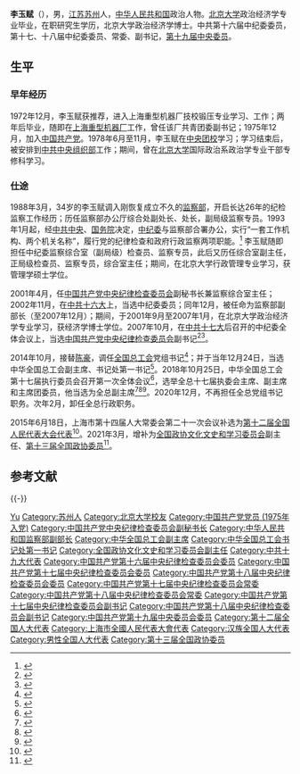 '''李玉赋'''（{{bd|1954年|10月||catIdx=Li李}}），男，[[江苏省|江苏]][[苏州市|苏州]]人，[[中华人民共和国|中华人民共和国]]政治人物。[[北京大学|北京大学]]政治经济学专业毕业，在职研究生学历，北京大学政治经济学博士。中共第十六届中纪委委员，第十七、十八届中纪委委员、常委、副书记，[[中国共产党第十九届中央委员会委员列表|第十九届中央委员]]。

== 生平 ==
=== 早年经历 ===
1972年12月，李玉赋获推荐，进入上海重型机器厂技校锻压专业学习、工作；两年后毕业，随即在[[上海电气|上海重型机器厂]]工作，曾任该厂共青团委副书记；1975年12月，加入[[中国共产党|中国共产党]]。1978年6月至11月，李玉赋在[[中央团校|中央团校]]学习；学习结束后，被安排到[[中共中央组织部|中共中央组织部]]工作；期间，曾在[[北京大学|北京大学]]国际政治系政治学专业干部专修科学习。

=== 仕途 ===
1988年3月，34岁的李玉赋调入刚恢复成立不久的[[中华人民共和国监察部|监察部]]，开启长达26年的纪检监察工作经历；历任监察部办公厅综合处副处长、处长，副局级监察专员。1993年1月起，经[[中国共产党中央委员会|中共中央]]、[[中华人民共和国国务院|国务院]]决定，[[中国共产党中央纪律检查委员会|中纪委]]与监察部合署办公，实行“一套工作机构、两个机关名称”，履行党的纪律检查和政府行政监察两项职能。<ref>{{cite news|title=李玉赋接棒陈豪转行工会 纪检牌干部异军突起|url=http://news.takungpao.com/mainland/focus/2014-10/2788456.html|accessdate=2015-05-03|newspaper=大公网|archive-date=2020-07-21|archive-url=https://web.archive.org/web/20200721021845/http://news.takungpao.com/mainland/focus/2014-10/2788456.html|dead-url=no}}</ref> 李玉赋随即担任中纪委监察综合室（副局级）检查员、监察专员，此后又历任综合室副主任，正局级检查员、监察专员，综合室主任；期间，在北京大学行政管理专业学习，获管理学硕士学位。

2001年4月，任[[中国共产党中央纪律检查委员会|中国共产党中央纪律检查委员会]]副秘书长兼监察综合室主任；2002年11月，在[[中国共产党第十六次全国代表大会|中共十六大]]上，当选中纪委委员；同年12月，被任命为监察部副部长（至2007年12月）；期间，于2001年9月至2007年1月，在北京大学政治经济学专业学习，获经济学博士学位。2007年10月，在[[中国共产党第十七次全国代表大会|中共十七大]]后召开的中纪委全体会议上，当选[[中国共产党中央纪律检查委员会|中国共产党中央纪律检查委员会]]副书记<ref>{{cite news|title=李玉赋：大力加强廉政文化建设和从政道德教育|url=http://www.gov.cn/gzdt/2011-12/15/content_2020736.htm|accessdate=2012-02-17|newspaper=中国政府网|archive-date=2020-07-21|archive-url=https://web.archive.org/web/20200721024519/http://www.gov.cn/gzdt/2011-12/15/content_2020736.htm|dead-url=no}}</ref><ref>{{cite news|title=李玉赋在黑龙江省就反腐倡廉教育和廉政文化建设调研|url=http://www.xxjjjcw.gov.cn/gcsd/2011-05-30/1978.html|accessdate=2012-02-17|newspaper=新乡市人民政府信息中心|deadurl=yes|archiveurl=https://web.archive.org/web/20141023111224/http://www.xxjjjcw.gov.cn/gcsd/2011-05-30/1978.html|archivedate=2014-10-23}}</ref>。

2014年10月，接替[[陳豪_(1954年)|陈豪]]，调任[[中华全国总工会|全国总工会]]党组书记<ref>{{Cite web|title=中纪委2名副书记外调 四次全会或增选副书记|url=https://www.chinanews.com/gn/2014/10-18/6692000.shtml|accessdate=2020-12-31|date=2014-10-18|publisher=中新网|archive-date=2014-12-03|archive-url=https://web.archive.org/web/20141203144158/http://www.chinanews.com/gn/2014/10-18/6692000.shtml|dead-url=no}}</ref>；并于当年12月24日，当选中华全国总工会副主席、书记处第一书记<ref>{{cite web|url=http://renshi.people.com.cn/n/2014/1225/c139617-26272167.html|title=李玉赋当选全总副主席、书记处第一书记|accessdate=2014-12-25|publisher=人民网|deadurl=yes|archiveurl=https://web.archive.org/web/20150326133241/http://renshi.people.com.cn/n/2014/1225/c139617-26272167.html|archivedate=2015-03-26|df=}}</ref>。2018年10月25日，中华全国总工会第十七届执行委员会召开第一次全体会议<ref>{{Cite web|title=李建国当选为全国总工会主席|url=https://china.huanqiu.com/article/9CaKrnJCLgR|access-date=2021-05-26|work=环球网|archive-date=2021-09-17|archive-url=https://web.archive.org/web/20210917144230/https://china.huanqiu.com/article/9CaKrnJCLgR|dead-url=no}}</ref>，选举全总十七届执委会主席、副主席和主席团委员，他当选为全总副主席<ref>{{Cite web|title=中华全国总工会第十七届执委会举行第一次全体会议  王东明当选为全国总工会主席|url=http://www.npc.gov.cn/zgrdw/npc/xinwen/2018-10/26/content_2064087.htm|access-date=2021-05-26|work=中国人大网|archive-date=2021-09-17|archive-url=https://web.archive.org/web/20210917144230/http://www.npc.gov.cn/zgrdw/npc/xinwen/2018-10/26/content_2064087.htm|dead-url=no}}</ref><ref>{{Cite web|title=中华全国总工会第十七届执行委员会主席、副主席、主席团委员名单|url=http://acftu.people.com.cn/n1/2018/1026/c67560-30363809.html|access-date=2021-05-26|work=人民网|archive-date=2020-01-28|archive-url=https://web.archive.org/web/20200128023016/http://acftu.people.com.cn/n1/2018/1026/c67560-30363809.html|dead-url=no}}</ref><ref>{{Cite web|title=中华全国总工会第十七届执委会举行第一次全体会议 王东明当选为全国总工会主席|url=http://www.xinhuanet.com/politics/2018-10/25/c_1123614777.htm|access-date=2021-05-26|work=新华网|archive-date=2020-08-10|archive-url=https://web.archive.org/web/20200810083753/http://www.xinhuanet.com/politics/2018-10/25/c_1123614777.htm|dead-url=no}}</ref>。2020年12月，不再担任全总党组书记职务。次年2月，卸任全总行政职务。

2015年6月18日，上海市第十四届人大常委会第二十一次会议补选为[[第十二届全国人民代表大会代表名单|第十二届全国人民代表大会代表]]<ref>{{cite news|title=第十二届全国人民代表大会常务委员会代表资格审查委员会关于个别代表的代表资格的报告（2015年7月1日第十二届全国人民代表大会常务委员会第十五次会议通过）|url=http://www.npc.gov.cn/wxzl/gongbao/2015-08/27/content_1946090.htm|accessdate=2016-07-03|newspaper=中国人大网|archive-date=2016-08-28|archive-url=https://web.archive.org/web/20160828174748/http://www.npc.gov.cn/wxzl/gongbao/2015-08/27/content_1946090.htm|dead-url=no}}</ref>。2021年3月，增补为[[中国人民政治协商会议全国委员会文化文史和学习委员会|全国政协文化文史和学习委员会]]副主任、[[第十三届全国政协委员|第十三届全国政协委员]]<ref>{{Cite web |url=http://district.ce.cn/newarea/sddy/202103/04/t20210304_36356137.shtml |title=钟山、夏德仁、韩长赋、刘永富、鄂竟平等任职全国政协 |publisher=中国经济网 |date=2021-03-04 |accessdate=2021-03-04 |archive-date=2021-09-24 |archive-url=https://web.archive.org/web/20210924065249/http://district.ce.cn/newarea/sddy/202103/04/t20210304_36356137.shtml |dead-url=no }}</ref>。

== 参考文献 ==
{{reflist}}

{{-}}
{{start box}}
{{s-civ}}
{{s-before|[[陳豪_(1954年)|陈豪]]}}
{{s-title|[[中华全国总工会|中华全国总工会]]书记处第一书记|2014年10月－2021年2月}}
{{s-after|[[陈刚_(1965年)|陈刚]]}}
{{end box}}

{{Navboxes 
| title  = 李玉赋在[[中华全国总工会|中华全国总工会]]的职务
| list1  =
{{中华全国总工会第十六届执行委员会}}
{{中华全国总工会第十七届执行委员会}}
}}

{{Authority control}}
{{DEFAULTSORT:Li李}}
[[Category:李姓|Yu]]
[[Category:苏州人|Category:苏州人]]
[[Category:北京大学校友|Category:北京大学校友]]
[[Category:中国共产党党员_(1975年入党)|Category:中国共产党党员 (1975年入党)]]
[[Category:中国共产党中央纪律检查委员会副秘书长|Category:中国共产党中央纪律检查委员会副秘书长]]
[[Category:中华人民共和国监察部副部长|Category:中华人民共和国监察部副部长]]
[[Category:中华全国总工会副主席|Category:中华全国总工会副主席]]
[[Category:中华全国总工会书记处第一书记|Category:中华全国总工会书记处第一书记]]
[[Category:全国政协文化文史和学习委员会副主任|Category:全国政协文化文史和学习委员会副主任]]
[[Category:中共十九大代表|Category:中共十九大代表]]
[[Category:中国共产党第十六届中央纪律检查委员会委员|Category:中国共产党第十六届中央纪律检查委员会委员]]
[[Category:中国共产党第十七届中央纪律检查委员会委员|Category:中国共产党第十七届中央纪律检查委员会委员]]
[[Category:中国共产党第十八届中央纪律检查委员会委员|Category:中国共产党第十八届中央纪律检查委员会委员]]
[[Category:中国共产党第十七届中央纪律检查委员会常委|Category:中国共产党第十七届中央纪律检查委员会常委]]
[[Category:中国共产党第十八届中央纪律检查委员会常委|Category:中国共产党第十八届中央纪律检查委员会常委]]
[[Category:中国共产党第十七届中央纪律检查委员会副书记|Category:中国共产党第十七届中央纪律检查委员会副书记]]
[[Category:中国共产党第十八届中央纪律检查委员会副书记|Category:中国共产党第十八届中央纪律检查委员会副书记]]
[[Category:中国共产党第十九届中央委员会委员|Category:中国共产党第十九届中央委员会委员]]
[[Category:第十二届全国人大代表|Category:第十二届全国人大代表]]
[[Category:上海市全國人民代表大會代表|Category:上海市全國人民代表大會代表]]
[[Category:汉族全国人大代表|Category:汉族全国人大代表]]
[[Category:男性全国人大代表|Category:男性全国人大代表]]
[[Category:第十三届全国政协委员|Category:第十三届全国政协委员]]